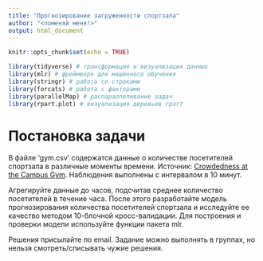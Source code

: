 ```yaml
---
title: "Прогнозирование загруженности спортзала"
author: "<поменяй меня!>"
output: html_document
---
```


```r
knitr::opts_chunk$set(echo = TRUE)
```

```r
library(tidyverse) # трансформация и визуализация данных
library(mlr) # фреймворк для машинного обучения
library(stringr) # работа со строками
library(forcats) # работа с факторами
library(parallelMap) # распараллеливание задач
library(rpart.plot) # визуализация деревьев rpart
```

# Постановка задачи

В файле 'gym.csv' содержатся данные о количестве посетителей спортзала в различные моменты времени. Источник: [Crowdedness at the Campus Gym](https://www.kaggle.com/nsrose7224/crowdedness-at-the-campus-gym). Наблюдения выполнены с интервалом в 10 минут.

Агрегируйте данные до часов, подсчитав среднее количество посетителей в течение часа. После этого разработайте модель прогнозирования количества посетителей спортзала и исследуйте ее качество методом 10-блочной кросс-валидации. Для построения и проверки модели используйте функции пакета mlr.

Решения присылайте по email. Задание можно выполнять в группах, но нельзя  смотреть/списывать чужие решения.


